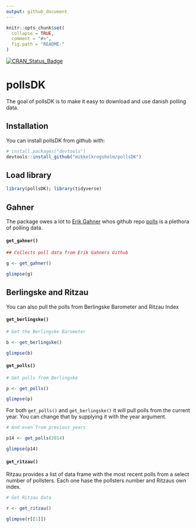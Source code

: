 ```yaml
---
output: github_document
---
```


<!-- README.md is generated from README.Rmd. Please edit that file -->

```r
knitr::opts_chunk$set(
  collapse = TRUE,
  comment = "#>",
  fig.path = "README-"
)
```

[![CRAN_Status_Badge](http://www.r-pkg.org/badges/version/pollsDK)](http://cran.r-project.org/package=pollsDK)


# pollsDK

The goal of pollsDK is to make it easy to download and use danish polling data.

## Installation

You can install pollsDK from github with:

```r
# install.packages("devtools")
devtools::install_github("mikkelkrogsholm/pollsDK")
```

## Load library
```r
library(pollsDK); library(tidyverse)
```

## Gahner
The package owes a lot to [Erik Gahner](https://github.com/erikgahner) whos github repo [polls](https://github.com/erikgahner/polls) is a plethora of polling data.

#### `get_gahner()`
```r
## Collects poll data from Erik Gahners Github

g <- get_gahner()

glimpse(g)
```

## Berlingske and Ritzau
You can also pull the polls from Berlingske Barometer and Ritzau Index

#### `get_berlingske()`
```r
# Get the Berlingske Barometer

b <- get_berlingske()

glimpse(b)
```

#### `get_polls()`
```r
# Get polls from Berlingske

p <- get_polls()

glimpse(p)
```

For both `get_polls()` and `get_berlingske()` it will pull polls from the current year. You can change that by supplying it with the year argument.
```r
# And even from previous years

p14 <- get_polls(2014)

glimpse(p14)
```

#### `get_ritzau()`
Ritzau provides a list of data frame with the most recent polls from a select number of pollsters. Each one hase the pollsters number and Ritzaus own index.
```r
# Get Ritzau data

r <- get_ritzau()

glimpse(r[[1]])
```

